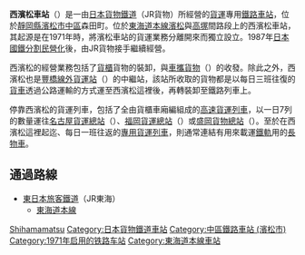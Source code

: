 {{NoteTA|1 = zh:西濱松車站; zh-cn:西滨松站; zh-tw:西濱松車站; zh-hk:西濱松站; }}
{{日本車站資訊
|公司色 = #2d86bd
|文字色 =
|站名 = 西濱松站
|圖片 = JR_Nishihamamatsu_sta_001.jpg
|pxl =
|圖片說明 = 西濱松站
|日文原名 = 西浜松
|平假名 = にしはままつ
|羅馬拼音 = Nishi-Hamamatsu
|前一站 = [[濱松站|濱松]]
|前一站距離 = 2.0
|後一站距離 = 3.3
|後一站 = [[高塚站|高塚]]
|電報略號 = ニハ
|所屬公司 = [[日本貨物鐵道|日本貨物鐵道]]（JR貨物）
|所屬路線 = {{Color|#f77321|■}}[[東海道本線|東海道本線]]
|距離 = 259.1
|起點站 = [[東京站|東京]]
|所在地 = [[靜岡縣|靜岡縣]][[濱松市|濱松市]][[中區_(濱松市)|中區]]森田町306-2
|車站構造 = [[地面車站|地面車站]]
|啟用年月日 = 1971年（[[昭和|昭和]]46年）4月26日
|廢站年月日 =
|備註 = 貨物專用站
}}
'''西濱松車站'''（{{jpn|j=西浜松駅|hg=にしはままつえき|rm=Nishi-hamamatsu eki|f=y}}）是一由[[日本貨物鐵道|日本貨物鐵道]]（JR貨物）所經營的[[貨運車站|貨運]]專用[[鐵路車站|鐵路車站]]，位於[[靜岡縣|靜岡縣]][[濱松市|濱松市]][[中區_(濱松市)|中區]]森田町。位於[[東海道本線|東海道本線]][[濱松車站|濱松]]與[[高塚車站|高塚]]間路段上的西濱松車站，其起源是在1971年時，將濱松車站的貨運業務分離開來而獨立設立。1987年[[日本國鐵分割民營化|日本國鐵分割民營化]]後，由JR貨物接手繼續經營。

西濱松的經營業務包括了[[貨櫃|貨櫃]]貨物的裝卸，與[[車攜貨物|車攜貨物]]（{{lang|ja|車扱貨物}}）的收發。除此之外，西濱松也是[[豐橋車站|豐橋線外貨運站]]（{{lang|ja|豊橋オフレールステーション}}）的中繼站，該站所收取的貨物都是以每日三班往復的[[貨車|貨車]]透過公路運輸的方式運至西濱松這裡後，再轉裝卸至鐵路列車上。

停靠西濱松的貨運列車，包括了全由貨櫃車廂編組成的[[高速貨運列車|高速貨運列車]]，以一日7列的數量運往[[名古屋貨運總站|名古屋貨運總站]]（{{lang|ja|名古屋貨物ターミナル駅}}）、[[福岡貨運總站|福岡貨運總站]]（{{lang|ja|福岡貨物ターミナル駅}}）或[[盛岡貨物總站|盛岡貨物總站]]（{{lang|ja|盛岡貨物ターミナル駅}}）。至於在西濱松這裡起迄、每日一班往返的[[專用貨運列車|專用貨運列車]]，則通常連結有用來載運[[鐵軌|鐵軌]]用的[[長物車|長物車]]。

==通過路線==

* [[東日本旅客鐵道|東日本旅客鐵道]]（JR東海）
** [[東海道本線|東海道本線]]

{{東海道本線 (JR東海)|mode=1}}

{{DEFAULTSORT:Nishi-Hamamatsu}}
[[Category:日本鐵路車站_Ni|Shihamamatsu]]
[[Category:日本貨物鐵道車站|Category:日本貨物鐵道車站]]
[[Category:中區鐵路車站_(濱松市)|Category:中區鐵路車站 (濱松市)]]
[[Category:1971年启用的铁路车站|Category:1971年启用的铁路车站]]
[[Category:東海道本線車站|Category:東海道本線車站]]

{{japan-rail-stub}}